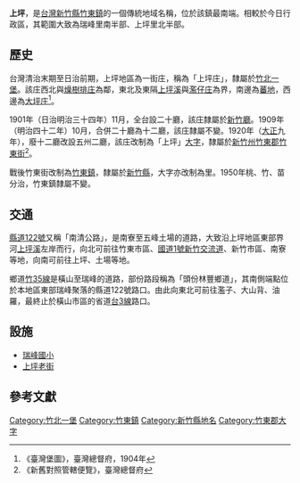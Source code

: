 {{noteTA
|1 = zh-cn:庄; zh-hk:庄; zh-tw:庄;
}}
'''上坪'''，是[[台灣|台灣]][[新竹縣|新竹縣]][[竹東鎮|竹東鎮]]的一個傳統地域名稱，位於該鎮最南端。相較於今日行政區，其範圍大致為瑞峰里南半部、上坪里北半部。

==歷史==
台灣清治末期至日治前期，上坪地區為一街庄，稱為「上坪庄」，隸屬於[[竹北一堡|竹北一堡]]。該庄西北與[[燥樹排庄|燥樹排庄]]為鄰，東北及東隔[[上坪溪|上坪溪]]與[[濫仔庄|濫仔庄]]為界，南邊為[[蕃地_(竹東郡)|蕃地]]，西邊為[[大坪_(新竹縣北埔鄉)|大坪庄]]<ref>《臺灣堡圖》，臺灣總督府，1904年</ref>。

1901年（日治明治三十四年）11月，全台設二十廳，該庄隸屬於[[新竹廳|新竹廳]]。1909年（明治四十二年）10月，合併二十廳為十二廳，該庄隸屬不變。1920年（[[大正|大正]]九年），廢十二廳改設五州二廳，該庄改制為「上坪」[[大字|大字]]，隸屬於[[新竹州|新竹州]][[竹東郡|竹東郡]][[竹東街|竹東街]]<ref>《新舊對照管轄便覽》，臺灣總督府</ref>。

戰後竹東街改制為[[竹東鎮|竹東鎮]]，隸屬於[[新竹縣|新竹縣]]，大字亦改制為里。1950年桃、竹、苗分治，竹東鎮隸屬不變。

==交通==
[[縣道122號|縣道122號]]又稱「南清公路」，是南寮至五峰土場的道路，大致沿上坪地區東部界河[[上坪溪|上坪溪]]左岸而行，向北可前往竹東市區、[[中山高速公路|國道1號]][[新竹交流道|新竹交流道]]、新竹市區、南寮等地，向南可前往上坪、土場等地。

鄉道[[竹35線|竹35線]]是橫山至瑞峰的道路，部份路段稱為「頭份林豐鄉道」，其南側端點位於本地區東部瑞峰聚落的縣道122號路口。由此向東北可前往濫子、大山背、油羅，最終止於橫山市區的省道[[台3線|台3線]]路口。

==設施==
*[[瑞峰國小|瑞峰國小]]
*[[上坪老街|上坪老街]]

==參考文獻==
{{reflist}}

{{竹東郡}}

[[Category:竹北一堡|Category:竹北一堡]]
[[Category:竹東鎮|Category:竹東鎮]]
[[Category:新竹縣地名|Category:新竹縣地名]]
[[Category:竹東郡大字|Category:竹東郡大字]]